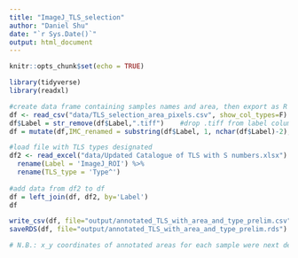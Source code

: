 ```yaml
---
title: "ImageJ_TLS_selection"
author: "Daniel Shu"
date: "`r Sys.Date()`"
output: html_document
---
```


```r
knitr::opts_chunk$set(echo = TRUE)
```

```r
library(tidyverse)
library(readxl)
```

```r
#create data frame containing samples names and area, then export as R object
df <- read_csv("data/TLS_selection_area_pixels.csv", show_col_types=F) %>% select(Label, Area)
df$Label = str_remove(df$Label,".tiff")    #drop .tiff from label column
df = mutate(df,IMC_renamed = substring(df$Label, 1, nchar(df$Label)-2), .after=Label) # adds column IMC_renamed which will be used to pull TLS type data from other excel file, code source: https://stackoverflow.com/questions/71519313/how-to-remove-the-last-character-in-a-string-variable-in-r

#load file with TLS types designated
df2 <- read_excel("data/Updated Catalogue of TLS with S numbers.xlsx") %>% select('ImageJ_ROI', 'Type^') %>% 
  rename(Label = 'ImageJ_ROI') %>% 
  rename(TLS_type = 'Type^') 
 
#add data from df2 to df
df = left_join(df, df2, by='Label')
df

write_csv(df, file="output/annotated_TLS_with_area_and_type_prelim.csv")
saveRDS(df, file="output/annotated_TLS_with_area_and_type_prelim.rds")

# N.B.: x_y coordinates of annotated areas for each sample were next determined by gating .fcs files from ROIs with the same area as was annotated on tiff 
```
